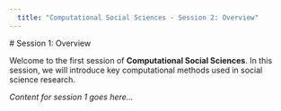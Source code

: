 ```yaml
---
  title: "Computational Social Sciences - Session 2: Overview"
---
```

  
  # Session 1: Overview
  
  Welcome to the first session of **Computational Social Sciences**. In this session, we will introduce key computational methods used in social science research.

*Content for session 1 goes here...*
  
